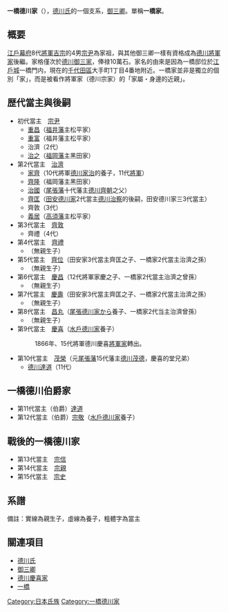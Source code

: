 {{御三家與御三卿}}
'''一橋德川家'''（{{jpn|j=一橋徳川家|hg=ひとつばしとくがわけ|rm=Hitotsubashi Tokugawa-ke}}），[[德川氏|德川氏]]的一個支系，[[御三卿|御三卿]]。單稱'''一橋家'''。

== 概要 ==
[[江戶幕府|江戶幕府]]8代[[征夷大將軍|將軍]][[德川吉宗|吉宗]]的4男[[德川宗尹|宗尹]]為家祖，與其他御三卿一樣有資格成為[[德川將軍家|德川將軍家]]後繼。家格僅次於[[德川御三家|德川御三家]]，俸禄10萬石。家名的由來是因為一橋邸位於[[江戶城|江戶城]]一橋門内，現在的[[千代田區|千代田區]]大手町1丁目4番地附近。一橋家並非是獨立的個別「家」，而是被看作將軍家（德川宗家）的「家屬・身邊的近親」。

== 歴代當主與後嗣 ==
*初代當主　[[德川宗尹|宗尹]]
**[[松平重昌|重昌]]（[[福井藩|福井藩]]主松平家）
**[[松平重富|重富]]（福井藩主松平家）
**治濟（2代）
**[[黑田治之|治之]]（[[福岡藩|福岡藩]]主黑田家）
*第2代當主　[[德川治濟|治濟]]
**[[德川家齊|家齊]]（10代將軍[[德川家治|德川家治]]的養子，11代[[征夷大將軍|將軍]]）
**[[黑田齊隆|齊隆]]（福岡藩主黑田家）
**[[德川治國|治國]]（[[尾張藩|尾張藩]]十代藩主[[德川齊朝|德川齊朝]]之父）
**[[德川齊匡|齊匡]]（[[田安德川家|田安德川家]]2代當主[[德川治察|德川治察]]的後嗣，田安德川家三3代當主）
**齊敦（3代）
**[[松平義居|義居]]（[[高須藩|高須藩]]主松平家）
*第3代當主　[[德川齊敦|齊敦]]
**齊禮（4代）
*第4代當主　[[德川齊禮|齊禮]]
**（無親生子）
*第5代當主　[[德川齊位|齊位]]（田安家3代當主齊匡之子、一橋家2代當主治濟之孫）
**（無親生子）
*第6代當主　[[德川慶昌|慶昌]]（12代將軍家慶之子、一橋家2代當主治濟之曾孫）
**（無親生子）
*第7代當主　[[德川慶壽|慶壽]]（田安家3代當主齊匡之子、一橋家2代當主治濟之孫）
**（無親生子）
*第8代當主　[[德川昌丸|昌丸]]（[[尾張德川家|尾張德川家]]から養子、一橋家2代当主治濟曾孫）
**（無親生子）
*第9代當主　[[德川慶喜|慶喜]]（[[水戶德川家|水戶德川家]]養子）
*:1866年、15代將軍德川慶喜[[德川宗家|將軍家]]轉出。 
*第10代當主　[[德川茂榮|茂榮]]（元[[尾張藩|尾張藩]]15代藩主[[德川茂德|德川茂德]]，慶喜的堂兄弟）
**[[德川達道|德川達道]]（11代）

== 一橋德川伯爵家 ==
*第11代當主（伯爵）[[德川達道|達道]]
*第12代當主（伯爵）[[德川宗敬|宗敬]]（[[水戶德川家|水戶德川家]]養子）

== 戰後的一橋德川家 ==
*第13代當主　[[德川宗信|宗信]]
*第14代當主　[[德川宗親|宗親]]
*第15代當主　[[德川宗史|宗史]]

== 系譜 ==
備註：實線為親生子，虛線為養子，粗體字為當主
{{chart/start|style=font-size:85%}}
{{chart|border=0|munetada|munetada='''[[德川宗尹|宗尹]]'''<sup>1</sup>}}
{{chart|border=0| |)|-|-|v|-|-|v|-|-|.| |}}
{{chart|border=0|shigemasa|shigemasa=[[松平重昌|重昌]]|shigetomi|shigetomi=[[松平重富|重富]]|harusada|harusada='''[[德川治濟|治濟]]'''<sup>2</sup>|haruyuki|haruyuki=[[黑田治之|治之]]}}
{{chart|border=0| | | | | | | |)|-|-|v|-|-|v|-|-|v|-|-|v|-|-|.| |}}
{{chart|border=0| | | | | | |ienari|ienari=[[德川家齊|家齊]]|harukuni|harukuni=[[德川治國|治國]]|naritaka|naritaka=[[黑田齊隆|齊隆]]|nariatsu|nariatsu='''[[德川齊敦|齊敦]]'''<sup>3</sup>|yoshisue|yoshisue=[[松平義居|義居]]|narimasa|narimasa=[[德川齊匡|齊匡]]}}
{{chart|border=0| | | | |,|-|-|(| | |!| | | | | |!| | | | | |)|-|-|.| |}}
{{chart|border=0| | | |naritaka|naritaka=[[德川齊莊|齊莊]]|ieyoshi|ieyoshi=[[德川家慶|家慶]]|naritomo|naritomo=[[德川齊朝|齊朝]]| | | |narinori|narinori='''[[德川齊禮|齊禮]]'''<sup>4</sup>| | | |narikura|narikura=[[德川齊位|齊位]]|yoshihisa|yoshihisa=[[德川慶壽|慶壽]]}}
{{chart|border=0| | | | | | | | | | | | | | | | |:| |}}
{{chart|border=0| | | | | | | | | | | | | | | |narikura|narikura='''[[德川齊位|齊位]]'''<sup>5</sup>|}}
{{chart|border=0| | | | | | | | | | | | | | | | |:| |}}
{{chart|border=0| | | | | | | | | | | | | | | |yoshimasa|yoshimasa='''[[德川慶昌|慶昌]]'''<sup>6</sup>|}}
{{chart|border=0| | | | | | | | | | | | | | | | |:| |}}
{{chart|border=0| | | | | | | | | | | | | | | |yoshihisa|yoshihisa='''[[德川慶壽|慶壽]]'''<sup>7</sup>|}}
{{chart|border=0| | | | | | | | | | | | | | | | |:| |}}
{{chart|border=0| | | | | | | | | | | | | | | |masamaru|masamaru='''[[德川昌丸|昌丸]]'''<sup>8</sup>|}}
{{chart|border=0| | | | | | | | | | | | | | | | |:| |}}
{{chart|border=0| | | | | | | | | | | | | | | |yoshinobu|yoshinobu='''[[德川慶喜|慶喜]]'''<sup>9</sup>|}}
{{chart|border=0| | | | | | | | | | | | | | | | |:| |}}
{{chart|border=0| | | | | | | | | | | | | | | |mochinaga|mochinaga='''[[德川茂德|茂榮]]'''（茂德）<sup>10</sup>|}}
{{chart|border=0| | | | | | | | | | | | | | | | |!| |}}
{{chart|border=0| | | | | | | | | | | | | | | |satomichi|satomichi='''[[德川達道|達道]]'''<sup>11</sup>|}}
{{chart|border=0| | | | | | | | | | | | | | | | |:| |}}
{{chart|border=0| | | | | | | | | | | | | | | |munenori|munenori='''[[德川宗敬|宗敬]]'''<sup>12</sup>|}}
{{chart|border=0| | | | | | | | | | | | | | | | |!| |}}
{{chart|border=0| | | | | | | | | | | | | | | |munenobu|munenobu='''[[德川宗信|宗信]]'''<sup>13</sup>|}}
{{chart|border=0| | | | | | | | | | | | | | | | |!| |}}
{{chart|border=0| | | | | | | | | | | | | | | |munechika|munechika='''[[德川宗親|宗親]]'''<sup>14</sup>|}}
{{chart|border=0| | | | | | | | | | | | | | | | |!| |}}
{{chart|border=0| | | | | | | | | | | | | | | |munefumi|munefumi='''[[德川宗史|宗史]]'''<sup>15</sup>|}}
{{chart/end}}

== 關連項目 ==
*[[德川氏|德川氏]]
*[[御三卿|御三卿]]
*[[德川慶喜家|德川慶喜家]]
*[[一橋|一橋]]

[[Category:日本氏族|Category:日本氏族]]
[[Category:一橋德川家|Category:一橋德川家]]